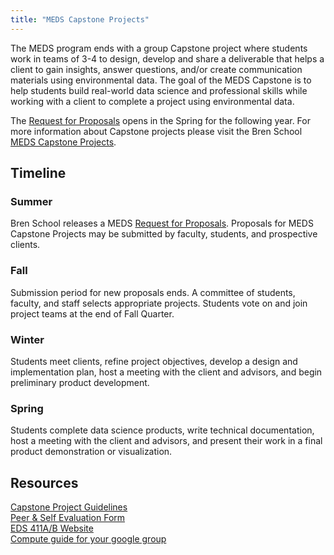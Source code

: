 ```yaml
---
title: "MEDS Capstone Projects"
---
```


The MEDS program ends with a group Capstone project where students work in teams of 3-4 to design, develop and share a deliverable that helps a client to gain insights, answer questions, and/or create communication materials using environmental data. The goal of the MEDS Capstone is to help students build real-world data science and professional skills while working with a client to complete a project using environmental data. 

The [Request for Proposals](https://bren.ucsb.edu/research/masters-research/request-proposals-meds) opens in the Spring for the following year. For more information about Capstone projects please visit the Bren School [MEDS Capstone Projects](https://bren.ucsb.edu/masters-programs/master-environmental-data-science/meds-capstone-projects).

## Timeline

### Summer

Bren School releases a MEDS [Request for Proposals](https://bren.ucsb.edu/research/masters-research/request-proposals-meds). Proposals for MEDS Capstone Projects may be submitted by faculty, students, and prospective clients.

### Fall

Submission period for new proposals ends. A committee of students, faculty, and staff selects appropriate projects. Students vote on and join project teams at the end of Fall Quarter.

### Winter

Students meet clients, refine project objectives, develop a design and implementation plan, host a meeting with the client and advisors, and begin preliminary product development.

### Spring

Students complete data science products, write technical documentation, host a meeting with the client and advisors, and present their work in a final product demonstration or visualization.

<!-- |Summer 2022        | Activity                | -->
<!-- |-------------------|-------------------------| -->
<!-- | August 11          | [Capstone project kickoff](https://docs.google.com/presentation/d/1LZCSsSWMCEL2dKqM2RzIjGJWAxC18S6jSpXQGyTDL9Q/edit#slide=id.ge6b7f452cd_0_6982)  | -->
<!-- | August 19         | Writing a capstone project proposal | -->
<!-- | Week 5            | Student nominations for capstone committee  | -->
<!-- | Week 6            | Student elections for capstone committee  | -->
<!-- | **Fall 2022** -->
<!-- | October 14        | Proposals Due           | -->
<!-- | November 16       | Capstone Project Reveal & voting begins | -->
<!-- | Week 10(ish)      | Capstone project assignments announced | -->
<!-- | **Winter 2023** -->
<!-- | February 10       | Draft Design & Implementation plan due   | -->
<!-- | March 8           | Faculty Reviews | -->
<!-- | March 17          | Final Design & Implementation plan due | -->
<!-- | **Spring 2023** -->
<!-- | April 14          | Submit outline of Technical Documentation| -->
<!-- | May 5             | Draft technical documentation & repository due | -->
<!-- | June 2            | Final Presentations | -->
<!-- | June 9            | Final project materials due | -->


## Resources

[Capstone Project Guidelines](https://bren.ucsb.edu/media/5090)  
[Peer & Self Evaluation Form](https://bren.ucsb.edu/media/3922/download)  
[EDS 411A/B Website](https://naomitague.github.io/EDS_411A_meds-capstone/)  
[Compute guide for your google group](https://bren.zendesk.com/hc/en-us/articles/4415068315156-Google-Group-Guide-for-Capstone-Projects)
